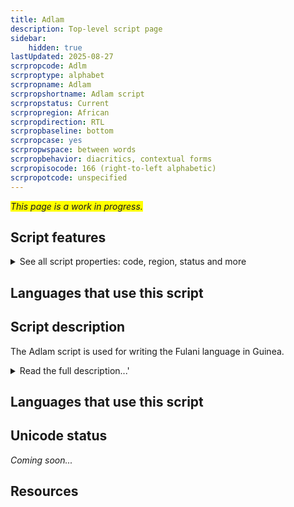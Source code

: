 ```yaml
---
title: Adlam
description: Top-level script page
sidebar:
    hidden: true
lastUpdated: 2025-08-27
scrpropcode: Adlm
scrproptype: alphabet
scrpropname: Adlam
scrpropshortname: Adlam script
scrpropstatus: Current
scrpropregion: African
scrpropdirection: RTL
scrpropbaseline: bottom
scrpropcase: yes
scrpropwspace: between words
scrpropbehavior: diacritics, contextual forms
scrpropisocode: 166 (right-to-left alphabetic)
scrpropotcode: unspecified
---
```


<span style='background-color:yellow'>_This page is a work in progress._</span>


## Script features

<details>
<summary> See all script properties: code, region, status and more</summary>
<ScriptInfo />
</details>

## Languages that use this script

<WsList script='Adlm' wsMax='5' />

## Script description

The Adlam script is used for writing the Fulani language in Guinea.

<details>
<summary>Read the full description...'</summary>Prior to the creation of this script, the Fulani language was written in the Latin and Arabic scripts. In the 1980s, two teenage brothers, Ibrahima and Abdoulaye Barry, wondered why their language did not have its own script and set about creating one. They named their script ‘Adlam’ because the first four characters in the repertoire represent A, D, L, and M.

Following the creation of the script, the two brothers initially produced hand-written textbooks to aid in its dissemination. They first taught their other family members to read and write, then the women and children in their village. Along with the script, the books taught lessons in water hygiene and basic medical care. Gradually, the script grew in popularity and the brothers set up learning centres in Togo, Senegal, Benin, and even amongst Fulani speakers in New York. Eventually, the means were available to print the script, and a newspaper and a number of printed books were published. However, the rapid growth of Adlam attracted the attention of the Guinean government, who were opposed to the new script which they could not read, and Ibrahim was imprisoned for three months. After his release, in 2007, he moved to America and took a job with a software company. He used the expertise and financial savings he acquired there to create software for Adlam, and by 2012 three fonts and a keyboard had been created.

The script is written from right to left and letters can be joined to one another (cursive) or separate. There are 28 letters in all, and each letter has four forms, including upper- and lower-case forms. The script is an alphabet, with both consonant and vowel characters. Adlam also contains a set of digits from 0-9 and a number of diacritics for marking vowel length, [gemination](/reference/glossary#gemination), and foreign sounds. The glottal stop is also indicated with a diacritic.
</details>

## Languages that use this script

<WsList script='Adlm' wsMax='5' />

## Unicode status

_Coming soon..._

## Resources

<ScriptResources detailSummary='seemore' />

